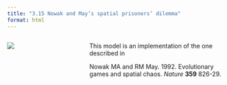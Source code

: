 ```yaml
---
title: "3.15 Nowak and May’s spatial prisoners’ dilemma"
format: html
---
```


:::: {.columns}
::: {.column width=35%}
[![](3.15-Nowak-May-1992.png)](3.15-nowak-may-1992.nlogox)
:::

::: {.column width=65%}
This model is an implementation of the one described in

Nowak MA and RM May. 1992. Evolutionary games and spatial chaos. _Nature_ **359** 826-29.
:::
::::